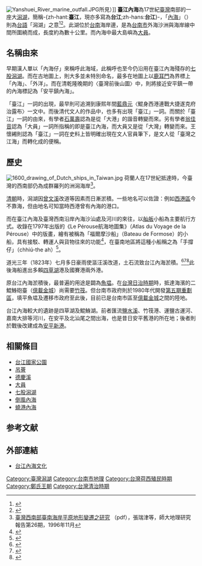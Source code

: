 [[File:Yanshuei_River_marine_outfall.JPG|right]]所見）]]
'''臺江內海'''為17世紀[[臺灣|臺灣]]南部的一座大[[潟湖|潟湖]]，簡稱-{zh-hant:'''臺江'''，現亦多寫為'''台江''';zh-hans:'''台江'''}-，「[[內海|內海]]」（{{lang|nan-tw|lāi-hái}}）則為[[台語|台語]]「潟湖」之意<ref>{{Cite web |url=http://ip194097.ntcu.edu.tw/q/q.asp |title=台語文/中文辭典 |accessdate=2017-05-14 |archive-date=2017-05-16 |archive-url=https://web.archive.org/web/20170516233808/http://ip194097.ntcu.edu.tw/q/q.asp |dead-url=no }}</ref><ref>{{Cite web |url=http://minhakka.ling.sinica.edu.tw/taijittian/ |title=台日大辭典 |accessdate=2017-05-14 |archive-date=2017-05-16 |archive-url=https://web.archive.org/web/20170516210449/http://minhakka.ling.sinica.edu.tw/taijittian/ |dead-url=no }}</ref>。此湖位於[[台南|台南]]海岸邊，是為[[台南市|台南市]]外海沙洲與海岸線中間所圍繞而成，長度約為數十公里。而內海中最大島嶼為[[大員|大員]]。

== 名稱由來 ==
早期漢人單以「內海仔」來稱呼此海域，此稱呼也至今仍沿用在臺江內海殘存的[[七股潟湖|七股潟湖]]{{r|王}}。而在古地圖上，則大多並未特別命名，最多在地圖上以[[鹿耳門|鹿耳門]]為界標上「內海」、「外洋」{{r|王}}。而在清乾隆晚期的〈臺灣前後山圖〉中，則將接近安平鎮一帶的內海標記為「安平鎮內海」{{r|王}}。

「臺江」一詞的出現，最早則可追溯到康熙年間[[藍鼎元|藍鼎元]]〈鯤身西港連戰大捷遂克府治露布〉一文中{{r|王}}。而後清代文人的作品中，也多有出現「臺江」一詞{{r|王}}。而關於「臺江」一詞的由來，有學者[[石萬壽|石萬壽]]認為是從「大港」的諧音轉變而來{{r|王}}。另有學者[[翁佳音|翁佳音]]認為「大員」一詞所指稱的即是臺江內海，而大員又是從「大灣」轉變而來{{r|王}}。王懷緗則認為「臺江」一詞在史料上皆明確出現在文人官員筆下，是文人從「臺灣之江海」而轉化成的便稱{{r|王}}。

== 歷史 ==
[[File:1600_drawing_of_Dutch_ships_in_Taiwan.jpg|right]]
荷蘭人在17世紀抵達時，今臺灣的西南部仍為成群羅列的洲潟海岸<ref name="ntnu">[http://140.122.81.167/download.php?filename=119_12c396a4.pdf&dir=archive&title=%E7%AC%AC+26+%E6%9C%9F+%E8%87%BA%E7%81%A3%E8%A5%BF%E5%8D%97%E9%83%A8%E8%87%BA%E5%8D%97%E6%B5%B7%E5%B2%B8%E5%B9%B3%E5%8E%9F%E5%9C%B0%E5%BD%A2%E8%AE%8A%E9%81%B7%E4%B9%8B%E7%A0%94%E7%A9%B6 臺灣西南部臺南海岸平原地形變遷之研究] {{Wayback|url=http://140.122.81.167/download.php?filename=119_12c396a4.pdf&dir=archive&title=%E7%AC%AC+26+%E6%9C%9F+%E8%87%BA%E7%81%A3%E8%A5%BF%E5%8D%97%E9%83%A8%E8%87%BA%E5%8D%97%E6%B5%B7%E5%B2%B8%E5%B9%B3%E5%8E%9F%E5%9C%B0%E5%BD%A2%E8%AE%8A%E9%81%B7%E4%B9%8B%E7%A0%94%E7%A9%B6 |date=20121110045457 }}（pdf），張瑞津等，師大地理研究報告第26期，1996年11月</ref>。

[[台灣清治時期|清朝]]時，潟湖因[[曾文溪|曾文溪]]改道等因素而日漸淤積。一些地名可以佐證：例如[[西港區|西港區]]今不靠海，但由地名可知當時西港曾有內海的港口。

而在臺江內海及臺灣西南沿岸內海沙汕處及河川的來往，以[[舢舨|舢舨]]小船為主要航行方式。收錄在1797年出版的《Le Pérouse航海地圖集》（Atlas du Voyage de la Pérouse）中的版畫，繪有被稱為「福爾摩沙船」（Bateau de Formose）的小船，具有接駁、轉運人與貨物往來的功能<ref>{{cite web|author1=國立臺灣歷史博物館|title=斯土斯民-臺灣的故事：西方人描繪航行在臺江內海的小船|url=http://the.nmth.gov.tw/nmth/zh-TW/Item/Detail/87aa6487-1f7a-4924-b677-3edf9d722408|agency=國立臺灣歷史博物館|work=斯土斯民展品列表 - 斯土斯民-臺灣的故事|accessdate=2018-02-06|archive-date=2018-02-07|archive-url=https://web.archive.org/web/20180207005206/http://the.nmth.gov.tw/nmth/zh-TW/Item/Detail/87aa6487-1f7a-4924-b677-3edf9d722408|dead-url=no}}</ref>，在臺南地區將這種小船稱之為「手撐仔」（chhiú-the ah）<ref>{{cite journal|author1=石文誠|title=船家之寶「手撐仔」的故事|journal=歷史臺灣 國立臺灣歷史博物館館刊|date=2013年5月|volume=第五期|pages=頁133-142|url=http://mocfile.moc.gov.tw/files/201601/fef3cfc1-82be-4014-adf0-4a5245623f21.pdf|accessdate=2018-02-06|archive-date=2018-02-07|archive-url=https://web.archive.org/web/20180207005005/http://mocfile.moc.gov.tw/files/201601/fef3cfc1-82be-4014-adf0-4a5245623f21.pdf|dead-url=no}}</ref>。

道光三年（1823年）七月多日豪雨使漚汪溪改道，土石流致台江內海淤積。<ref>{{Cite web|url=https://www.tjnp.gov.tw//FileDownLoad/Encyclopedias/20131129162154870344.pdf|title=清領時期的台江|accessdate=2018-12-10|author=|date=|work=www.tjnp.gov.tw|publisher=|archive-date=2018-12-14|archive-url=https://web.archive.org/web/20181214065019/https://www.tjnp.gov.tw//FileDownLoad/Encyclopedias/20131129162154870344.pdf|dead-url=no}}</ref><ref>{{Cite web|url=http://www.taiwan921.lib.ntu.edu.tw/mypdf/bkfaceA.pdf|title=台江內海 地理變遷|accessdate=2018-12-10|author=|date=|work=www.taiwan921.lib.ntu.edu.tw|publisher=|archive-date=2016-02-22|archive-url=https://web.archive.org/web/20160222003937/http://www.taiwan921.lib.ntu.edu.tw/mypdf/bkfaceA.pdf|dead-url=no}}</ref><ref>{{Cite web|title=一場風雨 河川改道|url=http://www.taiwan921.lib.ntu.edu.tw/mypdf/bkfaceA02.html|work=www.taiwan921.lib.ntu.edu.tw|accessdate=2019-02-07|author=|date=|publisher=|quote=姚瑩《[[s:東槎紀略|東槎紀略]]》：「道光三年七月，臺灣大風雨，鹿耳門內，海沙驟長，變為陸地」|archive-date=2019-02-09|archive-url=https://web.archive.org/web/20190209124201/http://www.taiwan921.lib.ntu.edu.tw/mypdf/bkfaceA02.html|dead-url=no}}</ref>此後海船進出多賴[[四草|四草湖]]港及國賽港兩外港。

原台江內海淤積後，最普遍的用途是闢為[[鱼塭|魚塭]]。在[[台灣日治時期|台灣日治時期]]時，抵達海濱的二鯤鯓砲臺（[[億載金城|億載金城]]）尚需要[[竹筏|竹筏]]。但台南市政府則於1980年代開發[[五期重劃區_(台南市)|第五期重劃區]]，填平魚塭及遷移市政府至此後，目前已是台南市區至[[億載金城|億載金城]]之間的陸地。

台江內海較大的遺跡是四草湖及鯤鯓湖。前者匯流[[鹽水溪|鹽水溪]]、竹筏港、運鹽古運河、嘉南大排等河川，在安平及北汕尾之間出海，也是昔日安平舊港的所在地；後者則於戰後改建成為[[安平港|安平新港]]。

==相關條目==
*[[台江國家公園|台江國家公園]]
*[[中国渔网|吊罾]]
*[[德慶溪|德慶溪]]
*[[大員|大員]]
*[[七股潟湖|七股潟湖]]
*[[倒風內海|倒風內海]]
*[[蟯港內海|蟯港內海]]

== 参考文献 ==
{{Reflist|refs=
<ref name="王">{{cite journal|author=王懷緗 |title=〈臺灣古地圖的相對論──以臺江內海為例〉 |journal=《臺南文獻》|issn=2227-8168 |volume=第16輯 |publisher=臺南市政府文化局 |date=2019-12 |pages=140－161}}</ref>
}}

== 外部連結 ==
*[http://163.26.55.100/top/034.htm 台江內海文化] {{Wayback|url=http://163.26.55.100/top/034.htm |date=20070127123805 }}

[[Category:臺灣潟湖|Category:臺灣潟湖]]
[[Category:台南市地理|Category:台南市地理]]
[[Category:台灣荷西殖民時期|Category:台灣荷西殖民時期]]
[[Category:鄭氏王朝|Category:鄭氏王朝]]
[[Category:台灣清治時期|Category:台灣清治時期]]